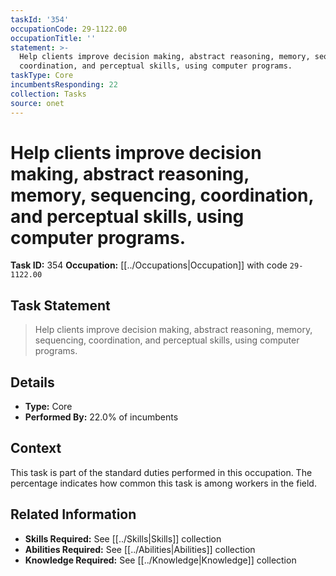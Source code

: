 ```yaml
---
taskId: '354'
occupationCode: 29-1122.00
occupationTitle: ''
statement: >-
  Help clients improve decision making, abstract reasoning, memory, sequencing,
  coordination, and perceptual skills, using computer programs.
taskType: Core
incumbentsResponding: 22
collection: Tasks
source: onet
---
```

# Help clients improve decision making, abstract reasoning, memory, sequencing, coordination, and perceptual skills, using computer programs.

**Task ID:** 354
**Occupation:** [[../Occupations|Occupation]] with code `29-1122.00`

## Task Statement

> Help clients improve decision making, abstract reasoning, memory, sequencing, coordination, and perceptual skills, using computer programs.

## Details

- **Type:** Core
- **Performed By:** 22.0% of incumbents

## Context

This task is part of the standard duties performed in this occupation. The percentage indicates how common this task is among workers in the field.

## Related Information

- **Skills Required:** See [[../Skills|Skills]] collection
- **Abilities Required:** See [[../Abilities|Abilities]] collection
- **Knowledge Required:** See [[../Knowledge|Knowledge]] collection

